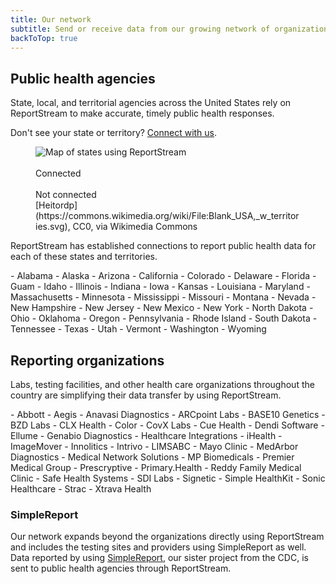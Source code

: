 ```yaml
---
title: Our network
subtitle: Send or receive data from our growing network of organizations and public health entities through a single connection.
backToTop: true
---
```


<LayoutSidenav>
<Sidenav />
</LayoutSidenav>


## Public health agencies

State, local, and territorial agencies across the United States rely on ReportStream to make accurate, timely public health responses.

Don't see your state or territory? [Connect with us](https://app.smartsheetgov.com/b/form/48f580abb9b440549b1a9cf996ba6957).

<figure>
    <img src={usamapsvg} alt="Map of states using ReportStream" />
    <Grid row gap className="flex-justify-center">
        <Grid row gap="2">
            <div className="bg-primary width-3 height-3">&nbsp;</div>
            <div>Connected</div>
        </Grid>
        <Grid row gap="2">
            <div className="bg-gray-10 width-3 height-3">&nbsp;</div>
            <div>Not connected</div>
        </Grid>
    </Grid>
    <figcaption>[Heitordp](https://commons.wikimedia.org/wiki/File:Blank_USA,_w_territories.svg), CC0, via Wikimedia Commons</figcaption>
</figure>

ReportStream has established connections to report public health data for each of these states and territories.

<div className="rs-column-3">
- Alabama
- Alaska
- Arizona
- California
- Colorado
- Delaware
- Florida
- Guam
- Idaho
- Illinois
- Indiana
- Iowa
- Kansas
- Louisiana
- Maryland
- Massachusetts
- Minnesota
- Mississippi
- Missouri
- Montana
- Nevada
- New Hampshire
- New Jersey
- New Mexico
- New York
- North Dakota
- Ohio
- Oklahoma
- Oregon
- Pennsylvania
- Rhode Island
- South Dakota
- Tennessee
- Texas
- Utah
- Vermont
- Washington
- Wyoming
</div>

## Reporting organizations

Labs, testing facilities, and other health care organizations throughout the country are simplifying their data transfer by using ReportStream.

<div className="rs-column-3">
- Abbott
- Aegis
- Anavasi Diagnostics
- ARCpoint Labs
- BASE10 Genetics
- BZD Labs
- CLX Health
- Color
- CovX Labs
- Cue Health
- Dendi Software
- Ellume 
- Genabio Diagnostics
- Healthcare Integrations
- iHealth 
- ImageMover
- Innolitics
- Intrivo
- LIMSABC
- Mayo Clinic
- MedArbor Diagnostics 
- Medical Network Solutions 
- MP Biomedicals
- Premier Medical Group 
- Prescryptive
- Primary.Health
- Reddy Family Medical Clinic
- Safe Health Systems
- SDI Labs
- Signetic
- Simple HealthKit
- Sonic Healthcare
- Strac
- Xtrava Health
</div>

### SimpleReport

Our network expands beyond the organizations directly using ReportStream and includes the testing sites
and providers using SimpleReport as well. Data reported by using [SimpleReport](https://www.simplereport.gov),
our sister project from the CDC, is sent to public health agencies through ReportStream.